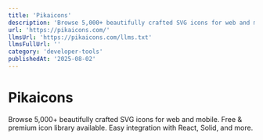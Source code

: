 ```yaml
---
title: 'Pikaicons'
description: 'Browse 5,000+ beautifully crafted SVG icons for web and mobile. Free & premium icon library available. Easy integration with React, Solid, and more.'
url: 'https://pikaicons.com/'
llmsUrl: 'https://pikaicons.com/llms.txt'
llmsFullUrl: ''
category: 'developer-tools'
publishedAt: '2025-08-02'
---
```


# Pikaicons

Browse 5,000+ beautifully crafted SVG icons for web and mobile. Free & premium icon library available. Easy integration with React, Solid, and more.

